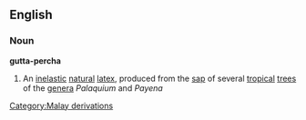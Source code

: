 ==English==
===Noun===
{{wikipedia}}
'''gutta-percha'''
#An [[inelastic]] [[natural]] [[latex]], produced from the [[sap]] of several [[tropical]] [[tree]]s of the [[genus|genera]] ''Palaquium'' and ''Payena''
[[Category:Malay derivations]]